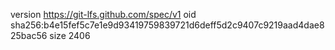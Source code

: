 version https://git-lfs.github.com/spec/v1
oid sha256:b4e15fef5c7e1e9d93419759839721d6deff5d2c9407c9219aad4dae825bac56
size 2406

